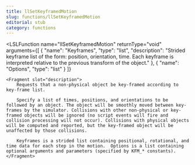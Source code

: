 ```yaml
---
title: llSetKeyframedMotion
slug: functions/llSetKeyframedMotion
editorial: stub
category: functions
---
```


<LSLFunction
	name="llSetKeyframedMotion"
	returnType="void"
	arguments={[
	{
		"name": "Keyframes",
		"type": "list",
		"description": "Strided keyframe list of the form: position, orientation, time. Each keyframe is interpreted relative to the previous transform of the object."
	},
	{
		"name": "Options",
		"type": "list"
	}
]}
>
	<Fragment slot="description">
		Requests that a non-physical object be key-framed according to key-frame list.
		
		Specify a list of times, positions, and orientations to be followed by an object. The object will be smoothly moved between key-frames by the simulator. Collisions with other non-physical or key-framed objects will be ignored (no script events will fire and collision processing will not occur). Collisions with physical objects will be computed and reported, but the key-framed object will be unaffected by those collisions.
		
		Keyframes is a strided list containing positional, rotational, and time data for each step in the motion.  Options is a list containing optional arguments and parameters (specified by KFM_* constants).
	</Fragment>
</LSLFunction>
